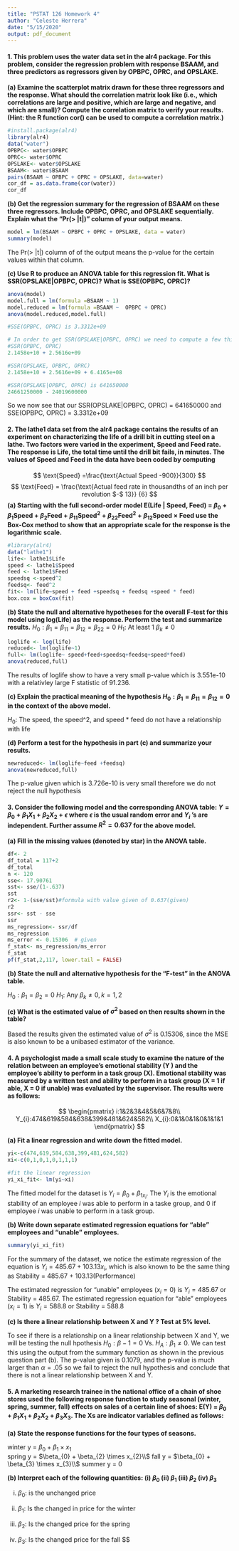 ```yaml
---
title: "PSTAT 126 Homework 4"
author: "Celeste Herrera"
date: "5/15/2020"
output: pdf_document
---
```

#### **1. This problem uses the water data set in the alr4 package. For this problem, consider the regression problem with response BSAAM, and three predictors as regressors given by OPBPC, OPRC, and OPSLAKE.**

**(a) Examine the scatterplot matrix drawn for these three regressors and the response. What should the correlation matrix look like (i.e., which correlations are large and positive, which are large and negative, and which are small)? Compute the correlation matrix to verify your results. (Hint: the R function cor() can be used to compute a correlation matrix.)**

```r
#install.package(alr4)
library(alr4)
data("water")
OPBPC<- water$OPBPC
OPRC<- water$OPRC
OPSLAKE<- water$OPSLAKE
BSAAM<- water$BSAAM
pairs(BSAAM ~ OPBPC + OPRC + OPSLAKE, data=water)
cor_df = as.data.frame(cor(water))
cor_df
```

**(b) Get the regression summary for the regression of BSAAM on these three regressors. Include OPBPC, OPRC, and OPSLAKE sequentially. Explain what the “Pr(> |t|)” column of your output means.**
```r
model = lm(BSAAM ~ OPBPC + OPRC + OPSLAKE, data = water)
summary(model)
```
The Pr(> |t|) column of of the output means the p-value for the certain values within that column.

**(c) Use R to produce an ANOVA table for this regression fit. What is SSR(OPSLAKE|OPBPC, OPRC)? What is SSE(OPBPC, OPRC)?**
```r
anova(model)
model.full = lm(formula =BSAAM ~ 1)
model.reduced = lm(formula =BSAAM ~  OPBPC + OPRC)
anova(model.reduced,model.full)  

#SSE(OPBPC, OPRC) is 3.3312e+09  

# In order to get SSR(OPSLAKE|OPBPC, OPRC) we need to compute a few things.
#SSR(OPBPC, OPRC) 
2.1458e+10 + 2.5616e+09

#SSR(OPSLAKE, OPBPC, OPRC) 
2.1458e+10 + 2.5616e+09 + 6.4165e+08

#SSR(OPSLAKE|OPBPC, OPRC) is 641650000
24661250000 - 24019600000
```
So we now see that our SSR(OPSLAKE|OPBPC, OPRC) =  641650000 and SSE(OPBPC, OPRC) = 3.3312e+09

#### **2. The lathe1 data set from the alr4 package contains the results of an experiment on characterizing the life of a drill bit in cutting steel on a lathe. Two factors were varied in the experiment, Speed and Feed rate. The response is Life, the total time until the drill bit fails, in minutes. The values of Speed and Feed in the data have been coded by computing**
$$
\text{Speed} =\frac{\text{Actual Speed -900}}{300}
$$
$$
\text{Feed} = \frac{\text{Actual feed rate in thousandths of an inch per revolution $-$ 13}} {6}
$$
**(a) Starting with the full second-order model E(Life | Speed, Feed) = $\beta_{0} + \beta_{1} \text{Speed} + \beta_{2} \text{Feed} + \beta_{11} \text{Speed}^2 + \beta_{22} \text{Feed}^2 + \beta_{12} \text{Speed} \times \text{Feed}$ use the Box-Cox method to show that an appropriate scale for the response is the logarithmic scale.**

```r
#library(alr4)
data("lathe1")
life<- lathe1$Life
speed <- lathe1$Speed
feed <- lathe1$Feed
speedsq <-speed^2
feedsq<- feed^2
fit<- lm(life~speed + feed +speedsq + feedsq +speed * feed)
box.cox = boxCox(fit)
```

**(b) State the null and alternative hypotheses for the overall F-test for this model using log(Life) as the response. Perform the test and summarize results.**
$H_{0}: \beta_{1} = \beta_{11} = \beta_{12} = \beta_{22} = 0$
$H_{1}$: At least 1 $\beta_{k} \ne 0$

```r
loglife <- log(life)
reduced<- lm(loglife~1)
full<- lm(loglife~ speed+feed+speedsq+feedsq+speed*feed)
anova(reduced,full)
```
The results of loglife show to have a very small p-value which is 3.551e-10 with a relativley large F statistic of 91.236.

**(c) Explain the practical meaning of the hypothesis $H_{0}: \beta_{1} = \beta_{11} = \beta_{12} = 0$ in the context of the above model.**

$H_{0}$: The speed, the speed^2, and speed * feed do not have a relationship with life

**(d) Perform a test for the hypothesis in part (c) and summarize your results.**
```r
newreduced<- lm(loglife~feed +feedsq)
anova(newreduced,full)
```

The p-value given which is 3.726e-10  is very small therefore we do not reject the null hypothesis

#### **3. Consider the following model and the corresponding ANOVA table: $Y =\beta_{0} + \beta_{1}X_{1} + \beta_{2}X_{2} + \epsilon$ where $\epsilon$ is the usual random error and $Y_{i}$ 's are independent. Further assume $R^2 = 0.637$ for the above model.**

**(a) Fill in the missing values (denoted by star) in the ANOVA table.**
```r
df<- 2
df_total = 117+2
df_total
n <- 120
sse<- 17.90761
sst<- sse/(1-.637)
sst
r2<- 1-(sse/sst)#formula with value given of 0.637(given)
r2
ssr<- sst - sse
ssr
ms_regression<- ssr/df
ms_regression
ms_error <- 0.15306  # given
f_stat<- ms_regression/ms_error
f_stat
pf(f_stat,2,117, lower.tail = FALSE)
```

**(b) State the null and alternative hypothesis for the “F-test” in the ANOVA table.**

$H_{0}: \beta_{1} = \beta_{2} = 0$
$H_{1}:$ Any $\beta_{k}\ne 0 , k=1,2$

**(c) What is the estimated value of $\sigma^{2}$ based on then results shown in the table?**

Based the results given the estimated value of $\sigma^{2}$ is 0.15306, since the MSE is also known to be a unibased estimator of the variance.

#### **4. A psychologist made a small scale study to examine the nature of the relation between an employee’s emotional stability (Y ) and the employee’s ability to perform in a task group (X). Emotional stability was measured by a written test and ability to perform in a task group (X = 1 if able, X = 0 if unable) was evaluated by the supervisor. The results were as follows:**

$$
\begin{pmatrix}
i:1&2&3&4&5&6&7&8\\
Y_{i}:474&619&584&638&399&481&624&582\\
X_{i}:0&1&0&1&0&1&1&1
\end{pmatrix}
$$

**(a) Fit a linear regression and write down the fitted model.**
```r
yi<-c(474,619,584,638,399,481,624,582)
xi<-c(0,1,0,1,0,1,1,1)

#fit the linear regression
yi_xi_fit<- lm(yi~xi)
```

The fitted model for the dataset is $Y_{i} = \beta_{0} + \beta_{1x_{i}}$. The $Y_{i}$ is the emotional stability of an employee $i$ was able to perform in a taske group, and 0 if employee $i$ was unable to perform in a task group.

**(b) Write down separate estimated regression equations for “able” employees and “unable” employees.**
```r
summary(yi_xi_fit)
```

For the summary of the dataset, we notice the estimate regression of the equation is $Y_{i} = 485.67 + 103.13x_{i}$, which is also known to be the same thing as Stability = 485.67 + 103.13(Performance)

The estimated regression for "unable" employees $(x_{i} = 0)$ is $Y_{i} = 485.67$ or Stability = 485.67. The estimated regression equation for "able" employees $(x_{i} = 1)$ is $Y_{i} = 588.8$ or Stability = 588.8

**(c) Is there a linear relationship between X and Y ? Test at 5% level.**

To see if there is a relationship on a linear relationship between X and Y, we will be testing the null hpothesis $H_{0}: \beta-{1} = 0$ Vs. $H_{A}: \beta_{1} \neq 0$. We can test this using the output from the summary function as shown in the previous question part (b). The p-value given is  0.1079, and the p-value is much larger than $\alpha = .05$ so we fail to reject the null hypothesis and conclude that there is not a linear relationship between X and Y.

#### **5. A marketing research trainee in the national office of a chain of shoe stores used the following response function to study seasonal (winter, spring, summer, fall) effects on sales of a certain line of shoes: E(Y) = $\beta_{0} + \beta_{1}X_{1} + \beta_{2}X_{2} + \beta_{3}X_{3}$. The Xs are indicator variables defined as follows:**

**(a) State the response functions for the four types of seasons.**

winter y = $\beta_{0} + \beta_{1} \times x_{1}$  
spring y = $\beta_{0} + \beta_{2} \times x_{2}\\$
fall y = $\beta_{0} + \beta_{3} \times x_{3}\\$
summer y = 0

**(b) Interpret each of the following quantities: (i) $\beta_{0}$ (ii) $\beta_{1}$ (iii) $\beta_{2}$ (iv) $\beta_{3}$**

(i) $\beta_{0}:$ is the unchanged price

(ii) $\beta_{1}:$ Is the changed in price for the winter

(iii) $\beta_{2}:$ Is the changed price for the spring

(iv) $\beta_{3}:$ Is the changed price for the fall
$$